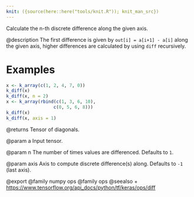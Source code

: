 ```yaml
---
knit: ({source(here::here("tools/knit.R")); knit_man_src})
---
```

Calculate the n-th discrete difference along the given axis.

@description
The first difference is given by `out[i] = a[i+1] - a[i]` along
the given axis, higher differences are calculated by using `diff`
recursively.

# Examples
```r
x <- k_array(c(1, 2, 4, 7, 0))
k_diff(x)
k_diff(x, n = 2)
x <- k_array(rbind(c(1, 3, 6, 10),
                  c(0, 5, 6, 8)))
k_diff(x)
k_diff(x, axis = 1)
```

@returns
Tensor of diagonals.

@param a
Input tensor.

@param n
The number of times values are differenced. Defaults to `1`.

@param axis
Axis to compute discrete difference(s) along.
Defaults to `-1` (last axis).

@export
@family numpy ops
@family ops
@seealso
+ <https://www.tensorflow.org/api_docs/python/tf/keras/ops/diff>
